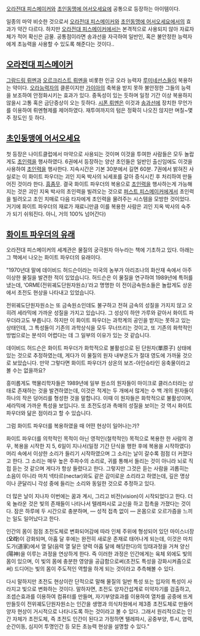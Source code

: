 [[오라전대 피스메이커]]와 [[초인동맹에 어서오세요]]에 공통으로 등장하는 아이템이다.

일종의 마약 비슷한 것으로서 [[오라전대 피스메이커]]와 [[초인동맹에 어서오세요]]에서의 효과가 약간 다르다. 하지만 [[오라전대 피스메이커]]에서는 본격적으로 사용되지 않아 자료자체가 적어 확신은 금물. 공통점이라면 송과선을 자극하여 일반인, 혹은 불안정한 능력자에게 초능력을 사용할 수 있도록 해준다는 것이다..

== [[오라전대 피스메이커]] ==
[[그람드링 뤼멘]]과 [[오르크리스트 뤼멘]]을 비롯한 인공 오라 능력자 [[루미네선스]]들이 복용하는 약이다. [[오라능력자]]의 클론이지만 [[가이아]]의 축복을 받지 못하 불안정한 그들의 능력을 보조하여 안정화시키는 효과가 있다. 중독성이 있는 듯하며 일정 기간 이상 복용하지 않을시 고통 혹은 금단증상이 오는 듯하다. [[시폰 뤼멘]]은 이것과 [[송과선]]에 장치한 무언가를 이용하여 뤼멘형제를 제어하였다. 재투여까지의 텀은 정확히 나오진 않지만 며칠~몇주 정도인 듯 하다.

== [[초인동맹에 어서오세요]] ==
첫 등장은 나이트클럽에서 마약으로 사용되는 것이며 이것을 투여한 사람들은 모두 놀랍게도 [[초인력]]을 행사하였다. 6권에서 등장하는 양산 초인들은 일반인 출신임에도 이것을 사용하여 [[초인력]]을 행사한다. 지속시간은 기본 30분에서 길면 60분. 7권에서 밝혀진 사실로는 이 화이트 파우더는 괴인 지옥 박사의 뇌세포를 갈아 증식시킨 후 처리하여 만들어진 것이라 한다. [[흠좀무]].
결국 화이트 파우더의 복용으로 [[초인력]]을 행사하는게 가능해지는 것은 괴인 지옥 박사의 초인력을 빌려오는 것으로 [[퍼스트 피스메이커]]에게서 초인력을 빌려오고 초인 치매로 다음 타자에게 초인력을 물려주는 시스템을 모방한 것이었다. 거기에 화이트 파우더의 재료가 재료니만큼 이를 복용한 사람은 괴인 지옥 박사의 숙주가 되기 쉬워진다. 아니, 거의 100% 넘어간다)

== [[화이트 파우더의 유래]] ==
오라전대 피스메이커의 세계관은 물질의 궁극원자 아누라는 책에 기초하고 있다. 아래는 그 책에서 나오는 화이트 파우더의 유래이다. 

"1970년대 말에 데이비드 허드슨이라는 미국의 농부가 아리조나의 화산재 속에서 아주 이상한 물질을 발견한 적이 있었습니다. 허드슨은 이 물질을 연구하여 1989년에 특허를 냈는데, ‘ORME(전위궤도단원자원소)’라고 명명한 이 전이금속원소들은 놀랍게도 상온에서 초전도 현상을 나타내고 있었습니다.

전위궤도단원자원소는 또 금속원소인데도 불구하고 전혀 금속의 성질을 가지지 않고 오히려 세라믹에 가까운 성질을 가지고 있습니다. 그 성상이 하얀 가루와 같아서 화이트 파우더라고도 부릅니다. 하지만 이 화이트 파우더는 과학계의 공인을 받지는 못하고 있는 상태인데, 그 특성들이 기존의 과학상식을 모두 무너뜨리는 것이고, 또 기존의 화학적인 방법으로는 분석이 어렵다는 데 그 일부의 이유가 있는 것 같습니다.

데이비드 허드슨은 화이트 파우더가 화학적으로 불활성으로 된 단원자(單原子) 상태에 있는 것으로 추정하였는데, 게다가 이 물질의 원자 내부온도가 절대 영도에 가까울 것으로 보았습니다. 만약 그렇다면 화이트 파우더가 상온의 보즈-아인슈타인 응축물이라고 볼 수는 없을까요?

흥미롭게도 핵물리학자들은 1989년에 일부 원소의 원자들이 마이크로 클러스터라는 상태로 존재하는 것을 발견하였는데, 이것은 적게는 두 개에서 많게는 수 백 개의 원자들이 하나의 작은 덩어리를 형성한 것을 말합니다. 이때 이 원자들은 화학적으로 불활성이며, 세라믹에 가까운 특성을 보입니다. 또 초전도성과 촉매의 성질을 보이는 것 역시 화이트 파우더와 닮은 점이라고 할 수 있습니다.

그럼 화이트 파우더를 복용하였을 때 어떤 현상이 일어나는가?

화이트 파우더를 의학적인 목적이 아닌 영적인(철학적인) 목적으로 복용한 한 사람의 경우, 복용을 시작한 지 5, 6일이 지나서(일정 기간 단식을 행한 후에 복용을 시작하였다) 머리 속에서 이상한 소리가 들리기 시작하였으며 그 소리는 날이 갈수록 점점 더 커졌다고 한다.  그 소리는 매우 높은 주파수의 소리로, 귀를 통해서 들리는 것이 아니라 뇌로 직접 듣는 것 같으며 게다가 항상 들렸다고 한다.  그렇지만 그것은 듣는 사람을 괴롭히는 소음이 아니라 마치 넥타르(nectar)와도 같은 감미로운 소리라고 하였는데, 깊은 명상이나 쿤달리니 각성 중에 들리는 소리와 동일한 것으로 추정하고 있다.

더 많은 날이 지나자 이번에는 꿈과 계시, 그리고 비전(vision)이 시작되었다고 한다.  더욱 놀라운 것은 빛의 존재들이 나타나서 텔레파시로 교신을 하고 접촉을 가졌다는 것이다.  잠은 하루에 두 시간으로 충분하며, ― 성적 접촉 없이 ― 온몸으로 오르가즘을 느끼는 일도 일어났다고 한다.

인간의 몸이 점점 초전도체로 변화되어감에 따라 인체 주위에 형성되어 있던 마이스너장('''오라''')이 강화되며, 아홉 달 후에는 완전히 새로운 존재로 태어나게 되는데, 이것은 마치 도가(道家)에서 열 달(음력 열 달은 양력 아홉 달에 해당한다)의 잉태과정을 거쳐 양신(陽神)을 이루는 과정을 연상하게 한다.  즉 이러한 과정은 인간에게는 육체 외에도 빛의 몸이 있으며, 이 빛의 몸에 충분한 영양을 공급함으로써(초전도 특성을 강화시켜줌으로써) 드디어는 빛의 몸이 주도적인 역할을 하게 되는 것이라고 추측해볼 수 있다.

다시 말하지만 초전도 현상이란 단적으로 말해 물질의 일반 특성 또는 입자의 특성이 사라지고 빛으로 변화하는 것이다.  말하자면, 초전도 양자간섭계로 미약자기를 검출하고, 조셉슨효과를 이용하여 컴퓨터를 만들며, 자기부양효과를 이용하여 열차를 공중에 뜨게 만들듯이 전위궤도단원자원소는 인간을 생명과 의식차원에서 제3종 초전도체로 만들어 양자 현상이 거시적으로 나타나도록 하는 것이라고 볼 수 있다.  그래서 원리적으로는 인간 자체가 초전도체, 즉 초전도 인간이 된다고 가정하면 텔레파시, 공중부양, 투시, 염력, 순간이동, 심지어 투명인간 등 모든 초능력 현상을 설명할 수 있다."
